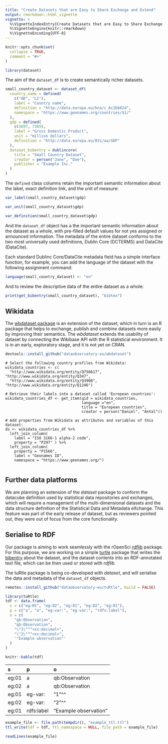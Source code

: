 ```yaml
---
title: "Create Datasets that are Easy to Share Exchange and Extend"
output: rmarkdown::html_vignette
vignette: >
  %\VignetteIndexEntry{Create Datasets that are Easy to Share Exchange and Extend}
  %\VignetteEngine{knitr::rmarkdown}
  %\VignetteEncoding{UTF-8}
---
```


```r
knitr::opts_chunk$set(
  collapse = TRUE,
  comment = "#>"
)
```

```r
library(dataset)
```

The aim of the `dataset_df` is to create semantically richer datasets.

```r
small_country_dataset <- dataset_df(
  country_name = defined(
    c("AD", "LI"),
    label = "Country name",
    definition = "http://data.europa.eu/bna/c_6c2bb82d",
    namespace = "https://www.geonames.org/countries/$1/"
  ),
  gdp = defined(
    c(3897, 7365),
    label = "Gross Domestic Product",
    unit = "million dollars",
    definition = "http://data.europa.eu/83i/aa/GDP"
  ),
  dataset_bibentry = dublincore(
    title = "Small Country Dataset",
    creator = person("Jane", "Doe"),
    publisher = "Example Inc."
  )
)
```

The `defined` class columns retain the important semantic information about the label, exact definition link, and the unit of measure:

```r
var_label(small_country_dataset$gdp)
```
```r
var_unit(small_country_dataset$gdp)
```

```r
var_definition(small_country_dataset$gdp)
```

And the `dataset_df` object has a the important semantic information about the dataset as a whole, with pre-filled default values for not yes assigned or announced information. The metadata of the entire dataset conforms to the two most universally used definitions, Dublin Core (DCTERMS) and DataCite (DataCite).

Each standard Dublinc Core/DataCite metadata field has a simple interface function, for example, you can add the language of the dataset with the following assignment command:

```r
language(small_country_dataset) <- "en"
```

And to review the descriptive data of the entire dataset as a whole:

```r
print(get_bibentry(small_country_dataset), "bibtex")
```

## Wikidata 

The [wbdataset package](https://wbdataset.dataobservatory.eu/) is an extension of the dataset, which in turn is an R package that helps to exchange, publish and combine datasets more easily by improving their semantics. The _wbdataset_ extends the usability of dataset by connecting the Wikibase API with the R statistical environment. It is in an early, exploratory stage, and it is not yet on CRAN.

```r
devtools::install_github("dataobservatory-eu/wbdataset")
```


```
# Select the following country profiles from Wikidata:
wikidata_countries <- c(
  "http://www.wikidata.org/entity/Q756617", "http://www.wikidata.org/entity/Q347",
  "http://www.wikidata.org/entity/Q3908",   "http://www.wikidata.org/entity/Q1246")
  
# Retrieve their labels into a dataset called 'European countries':
wikidata_countries_df <- get_item(qid = wikidata_countries,
                                  language ="en",
                                  title = "European countries",
                                  creator = person("Daniel", "Antal"))
                                  
# Add properties from Wikidata as attributes and variables of this dataset:                             
ds <- wikidata_countries_df %>%
  left_join_column( 
    label = "ISO 3166-1 alpha-2 code", 
    property = "P297" ) %>%
  left_join_column( 
    property = "P1566", 
    label = "Geonames ID",
    namespace = "https://www.geonames.org/") 
    
```

## Further data platforms

We are planning an extension of the _dataset_ package to conform the datacube definition used by statistical data repositories and exchanges, which will require a management of the multi-dimensional datasets and the data structure definition of the Statistical Data and Metadata eXchange. This feature was part of the early release of dataset, but as reviewers pointed out, they were out of focus from the core functionality.

## Serialise to RDF 

Our package is aiming to work seamlessly with the rOpenSci [rdflib](https://github.com/ropensci/rdflib) package. For this purpose, we are working on a simple [turtle](https://www.w3.org/TR/turtle/) package that writes the [bibentry](https://dataset.dataobservatory.eu/articles/bibentry.html) about the dataset, and the dataset contents into an RDF-annotated text file, which can be then used or stored with _rdflib_. 

The tuRtle package is being co-developed with _dataset_, and will serialise the data and metadata of the `dataset_df` objects.

```r
remotes::install_github("dataobservatory-eu/tuRtle", build = FALSE)
```


```r
library(tuRtle)
tdf <- data.frame(
  s = c("eg:01", "eg:02", "eg:01", "eg:02", "eg:01"),
  p = c("a", "a", "eg-var:", "eg-var:", "rdfs:label"),
  o = c(
    "qb:Observation",
    "qb:Observation",
    "\"1\"^^<xs:decimal>",
    "\"2\"^^<xs:decimal>",
    '"Example observation"'
  )
)

knitr::kable(tdf)
```

|s     |p          |o                     |
|:-----|:----------|:---------------------|
|eg:01 |a          |qb:Observation        |
|eg:02 |a          |qb:Observation        |
|eg:01 |eg-var:    |"1"^^<xs:decimal>     |
|eg:02 |eg-var:    |"2"^^<xs:decimal>     |
|eg:01 |rdfs:label |"Example observation" |

```r
example_file <- file.path(tempdir(), "example_ttl.ttl")
ttl_write(tdf = tdf, ttl_namespace = NULL, file_path = example_file)

readLines(example_file)
```


